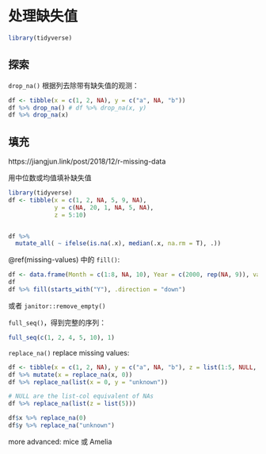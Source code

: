 

# 处理缺失值  {#handling-missing-values}  

```r
library(tidyverse)
```


## 探索  

`drop_na()` 根据列去除带有缺失值的观测：  

```r
df <- tibble(x = c(1, 2, NA), y = c("a", NA, "b"))
df %>% drop_na() # df %>% drop_na(x, y)
df %>% drop_na(x)
```


## 填充

https://jiangjun.link/post/2018/12/r-missing-data  

用中位数或均值填补缺失值   

```r
library(tidyverse)
df <- tibble(x = c(1, 2, NA, 5, 9, NA),
             y = c(NA, 20, 1, NA, 5, NA),
             z = 5:10)


df %>% 
  mutate_all( ~ ifelse(is.na(.x), median(.x, na.rm = T), .))
```

\@ref(missing-values) 中的 `fill()`:  

```r
df <- data.frame(Month = c(1:8, NA, 10), Year = c(2000, rep(NA, 9)), values = c(NA, 12:20))
df
df %>% fill(starts_with("Y"), .direction = "down")
```




或者 `janitor::remove_empty()`  


`full_seq()`，得到完整的序列：  

```r
full_seq(c(1, 2, 4, 5, 10), 1)
```


`replace_na()` replace missing values:  

```r
df <- tibble(x = c(1, 2, NA), y = c("a", NA, "b"), z = list(1:5, NULL, 10:20))
df %>% mutate(x = replace_na(x, 0))
df %>% replace_na(list(x = 0, y = "unknown"))
```


```r
# NULL are the list-col equivalent of NAs
df %>% replace_na(list(z = list(5)))
```

```r
df$x %>% replace_na(0)
df$y %>% replace_na("unknown")
```




more advanced:  mice 或 Amelia


